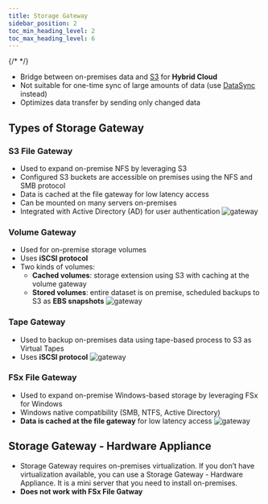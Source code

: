 ```yaml
---
title: Storage Gateway
sidebar_position: 2
toc_min_heading_level: 2
toc_max_heading_level: 6
---
```


{/* <TOCInline toc={toc} minHeadingLevel={2} maxHeadingLevel={6} /> */}
- Bridge between on-premises data and [S3](../Storage/SImple-Storage-Service-S3.mdx) for **Hybrid Cloud**
- Not suitable for one-time sync of large amounts of data (use [DataSync](./DataSync.mdx) instead)
- Optimizes data transfer by sending only changed data

## Types of Storage Gateway

### S3 File Gateway
- Used to expand on-premise NFS by leveraging S3
- Configured S3 buckets are accessible on premises using the NFS and SMB protocol
- Data is cached at the file gateway for low latency access
- Can be mounted on many servers on-premises
- Integrated with Active Directory (AD) for user authentication
![gateway](./img/gateway.jpg)

### Volume Gateway
- Used for on-premise storage volumes
- Uses **iSCSI protocol**
- Two kinds of volumes:
  - **Cached volumes**: storage extension using S3 with caching at the volume gateway
  - **Stored volumes**: entire dataset is on premise, scheduled backups to S3 as **EBS snapshots**
![gateway](./img/volumn.jpg)


### Tape Gateway
- Used to backup on-premises data using tape-based process to S3 as Virtual Tapes
- Uses **iSCSI protocol**
![gateway](./img/tape.jpg)

### FSx File Gateway
- Used to expand on-premise Windows-based storage by leveraging FSx for Windows
- Windows native compatibility (SMB, NTFS, Active Directory)
- **Data is cached at the file gateway** for low latency access
![gateway](./img/flexi.jpg)


## Storage Gateway - Hardware Appliance
- Storage Gateway requires on-premises virtualization. If you don’t have virtualization available, you can use a Storage Gateway - Hardware Appliance. It is a mini server that you need to install on-premises.
- **Does not work with FSx File Gatway**
